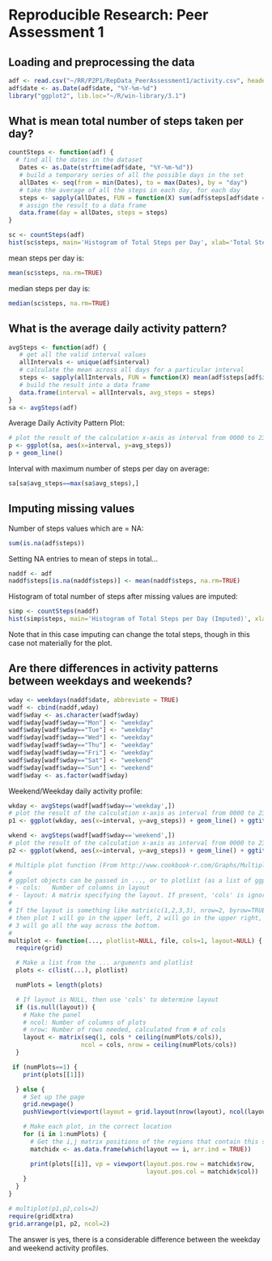 # Reproducible Research: Peer Assessment 1

## Loading and preprocessing the data
```r
adf <- read.csv("~/RR/P2P1/RepData_PeerAssessment1/activity.csv", header=TRUE)
adf$date <- as.Date(adf$date, "%Y-%m-%d")
library("ggplot2", lib.loc="~/R/win-library/3.1")
```

## What is mean total number of steps taken per day?
```r
countSteps <- function(adf) {
  # find all the dates in the dataset
   Dates <- as.Date(strftime(adf$date, "%Y-%m-%d"))
   # build a temporary series of all the possible days in the set
   allDates <- seq(from = min(Dates), to = max(Dates), by = "day")
   # take the average of all the steps in each day, for each day
   steps <- sapply(allDates, FUN = function(X) sum(adf$steps[adf$date == X]))
   # assign the result to a data frame
   data.frame(day = allDates, steps = steps)
}

sc <- countSteps(adf)
hist(sc$steps, main='Histogram of Total Steps per Day', xlab='Total Steps Per Day')
```

mean steps per day is:

```r
mean(sc$steps, na.rm=TRUE)
```

median steps per day is:

```r
median(sc$steps, na.rm=TRUE)
```

## What is the average daily activity pattern?
```r
avgSteps <- function(adf) {
   # get all the valid interval values
   allIntervals <- unique(adf$interval)
   # calculate the mean across all days for a particular interval
   steps <- sapply(allIntervals, FUN = function(X) mean(adf$steps[adf$interval == X],na.rm=TRUE))
   # build the result into a data frame
   data.frame(interval = allIntervals, avg_steps = steps)
}
sa <- avgSteps(adf)
```

Average Daily Activity Pattern Plot:

```r
# plot the result of the calculation x-axis as interval from 0000 to 2355, y-axis computer average over the days of that interval
p <- ggplot(sa, aes(x=interval, y=avg_steps))
p + geom_line()
```

Interval with maximum number of steps per day on average:

```r
sa[sa$avg_steps==max(sa$avg_steps),]
```

## Imputing missing values

Number of steps values which are = NA:

```r
sum(is.na(adf$steps))
```

Setting NA entries to mean of steps in total...

```r
naddf <- adf
naddf$steps[is.na(naddf$steps)] <- mean(naddf$steps, na.rm=TRUE)
```

Histogram of total number of steps after missing values are imputed:

```r
simp <- countSteps(naddf)
hist(simp$steps, main='Histogram of Total Steps per Day (Imputed)', xlab='Total Steps Per Day')
```

Note that in this case imputing can change the total steps, though in this case not materially for the plot.

## Are there differences in activity patterns between weekdays and weekends?

```r
wday <- weekdays(naddf$date, abbreviate = TRUE)
wadf <- cbind(naddf,wday)
wadf$wday <- as.character(wadf$wday)
wadf$wday[wadf$wday=="Mon"] <- "weekday"
wadf$wday[wadf$wday=="Tue"] <- "weekday"
wadf$wday[wadf$wday=="Wed"] <- "weekday"
wadf$wday[wadf$wday=="Thu"] <- "weekday"
wadf$wday[wadf$wday=="Fri"] <- "weekday"
wadf$wday[wadf$wday=="Sat"] <- "weekend"
wadf$wday[wadf$wday=="Sun"] <- "weekend"
wadf$wday <- as.factor(wadf$wday)

```

Weekend/Weekday daily activity profile:

```r
wkday <- avgSteps(wadf[wadf$wday=='weekday',])
# plot the result of the calculation x-axis as interval from 0000 to 2355, y-axis computer average over the days of that interval
p1 <- ggplot(wkday, aes(x=interval, y=avg_steps)) + geom_line() + ggtitle("weekday")

wkend <- avgSteps(wadf[wadf$wday=='weekend',])
# plot the result of the calculation x-axis as interval from 0000 to 2355, y-axis computer average over the days of that interval
p2 <- ggplot(wkend, aes(x=interval, y=avg_steps)) + geom_line() + ggtitle("weekend")

# Multiple plot function (From http://www.cookbook-r.com/Graphs/Multiple_graphs_on_one_page_(ggplot2)/)
#
# ggplot objects can be passed in ..., or to plotlist (as a list of ggplot objects)
# - cols:   Number of columns in layout
# - layout: A matrix specifying the layout. If present, 'cols' is ignored.
#
# If the layout is something like matrix(c(1,2,3,3), nrow=2, byrow=TRUE),
# then plot 1 will go in the upper left, 2 will go in the upper right, and
# 3 will go all the way across the bottom.
#
multiplot <- function(..., plotlist=NULL, file, cols=1, layout=NULL) {
  require(grid)

  # Make a list from the ... arguments and plotlist
  plots <- c(list(...), plotlist)

  numPlots = length(plots)

  # If layout is NULL, then use 'cols' to determine layout
  if (is.null(layout)) {
    # Make the panel
    # ncol: Number of columns of plots
    # nrow: Number of rows needed, calculated from # of cols
    layout <- matrix(seq(1, cols * ceiling(numPlots/cols)),
                    ncol = cols, nrow = ceiling(numPlots/cols))
  }

 if (numPlots==1) {
    print(plots[[1]])

  } else {
    # Set up the page
    grid.newpage()
    pushViewport(viewport(layout = grid.layout(nrow(layout), ncol(layout))))

    # Make each plot, in the correct location
    for (i in 1:numPlots) {
      # Get the i,j matrix positions of the regions that contain this subplot
      matchidx <- as.data.frame(which(layout == i, arr.ind = TRUE))

      print(plots[[i]], vp = viewport(layout.pos.row = matchidx$row,
                                      layout.pos.col = matchidx$col))
    }
  }
}

# multiplot(p1,p2,cols=2)
require(gridExtra)
grid.arrange(p1, p2, ncol=2)
```

The answer is yes, there is a considerable difference between the weekday and weekend activity profiles.
